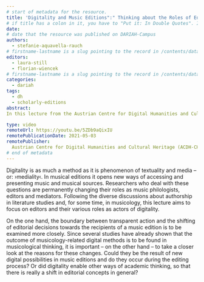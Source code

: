 ```yaml
---
# start of metadata for the resource.
title: 'Digitality and Music Editions":" Thinking about the Roles of Editors'
# if title has a colon in it, you have to "Put it: In Double Quotes". If it also includes a quote, "You Can:'nest them'"
date: 
# date that the resource was published on DARIAH-Campus
authors:
  - stefanie-aquavella-rauch
# firstname-lastname is a slug pointing to the record in /contents/data/person.yaml
editors:
  - laura-still
  - florian-wiencek
# firstname-lastname is a slug pointing to the record in /contents/data/person.yaml. Editors are optional.
categories:
  - dariah
tags:
  - dh
  - scholarly-editions
abstract:
In this lecture from the Austrian Centre for Digital Humanities and Cultural Heritage (ADCH-CH) entitled Digitality and Music Editions":" Thinking about the Roles of Editors, Stefanie Acquavella-Rauch discusses digitality as a method as well as a phenomenon and its role in music editions. In this talk, digitality is discussed as inhibiting a significant role in how researchers' roles change according to their personal engagement with the digital. 

type: video
remoteUrl: https://youtu.be/5ZDb9aQixIU
remotePublicationDate: 2021-05-03
remotePublisher:
  Austrian Centre for Digital Humanities and Cultural Heritage (ACDH-CH)
# end of metadata
---
```


Digitality is as much a method as it is phenomenon of textuality and media – or: ›mediality‹. In musical editions it opens new ways of accessing and presenting music and musical sources. Researchers who deal with these questions are permanently changing their roles as music philologists, editors and mediators. Following the diverse discussions about authorship in literature studies and, for some time, in musicology, this lecture aims to focus on editors and their various roles as actors of digitality.

On the one hand, the boundary between transparent action and the shifting of editorial decisions towards the recipients of a music edition is to be examined more closely. Since several studies have already shown that the outcome of musicology-related digital methods is to be found in musicological thinking, it is important – on the other hand – to take a closer look at the reasons for these changes. Could they be the result of new digital possibilities in music editions and do they occur during the editing process? Or did digitality enable other ways of academic thinking, so that there is really a shift in editorial concepts in general?
<VideoCard
  title="Click to view"
  subtitle="ACDH-CH Lecture 7.1 – Stefanie Aquavella-Rauch – Digitality and Music Editions: Thinking about the Roles of Editors"
  id="5ZDb9aQixIU"
  image="images/acdh-ch-video.png"
/>
